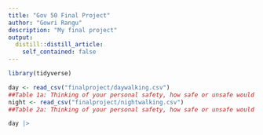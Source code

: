 ```yaml
---
title: "Gov 50 Final Project"
author: "Gowri Rangu"
description: "My final project"
output:
  distill::distill_article:
    self_contained: false
---
```


```r
library(tidyverse)
```

```r
day <- read_csv("finalproject/daywalking.csv")
##Table 1a: Thinking of your personal safety, how safe or unsafe would you feel walking on your own during the day in a quiet street close to your home?
night <- read_csv("finalproject/nightwalking.csv")
##Table 2a: Thinking of your personal safety, how safe or unsafe would you feel walking on your own after dark in a quiet street close to your home?
```

```r
day |>
  
```

